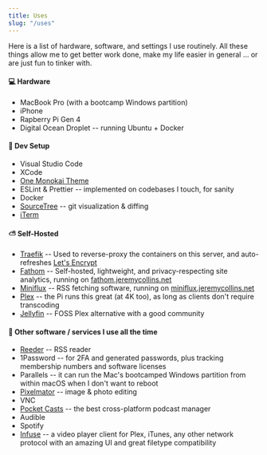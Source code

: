 ```yaml
---
title: Uses
slug: "/uses"
---
```


Here is a list of hardware, software, and settings I use routinely. All these things allow me to get better work done, make my life easier in general ... or are just fun to tinker with.

#### 💻 Hardware
* MacBook Pro (with a bootcamp Windows partition)
* iPhone
* Rapberry Pi Gen 4
* Digital Ocean Droplet -- running Ubuntu + Docker

#### 🧩 Dev Setup 
* Visual Studio Code
* XCode
* [One Monokai Theme](https://marketplace.visualstudio.com/items?itemName=azemoh.one-monokai)
* ESLint & Prettier -- implemented on codebases I touch, for sanity
* Docker
* [SourceTree](https://www.sourcetreeapp.com/) -- git visualization & diffing
* [iTerm](https://www.iterm2.com/)

#### ⛅️ Self-Hosted
* [Traefik](https://containo.us/traefik/) -- Used to reverse-proxy the containers on this server, and auto-refreshes [Let's Encrypt](https://letsencrypt.org)
* [Fathom](https://usefathom.com) -- Self-hosted, lightweight, and privacy-respecting site analytics, running on [fathom.jeremycollins.net](https://fathom.jeremycollins.net)
* [Miniflux](https://miniflux.app/) -- RSS fetching software, running on [miniflux.jeremycollins.net](https://miniflux.jeremycollins.net)
* [Plex](https://www.plex.tv/) -- the Pi runs this great (at 4K too), as long as clients don't require transcoding
* [Jellyfin](https://jellyfin.org/) -- FOSS Plex alternative with a good community

#### 🎒 Other software / services I use all the time
* [Reeder](https://reederapp.com/) -- RSS reader
* 1Password -- for 2FA and generated passwords, plus tracking membership numbers and software licenses
* Parallels -- it can run the Mac's bootcamped Windows partition from within macOS when I don't want to reboot
* [Pixelmator](https://www.pixelmator.com/) -- image & photo editing
* VNC
* [Pocket Casts](https://www.pocketcasts.com/) -- the best cross-platform podcast manager
* Audible
* Spotify
* [Infuse](https://firecore.com/infuse) -- a video player client for Plex, iTunes, any other network protocol with an amazing UI and great filetype compatibility